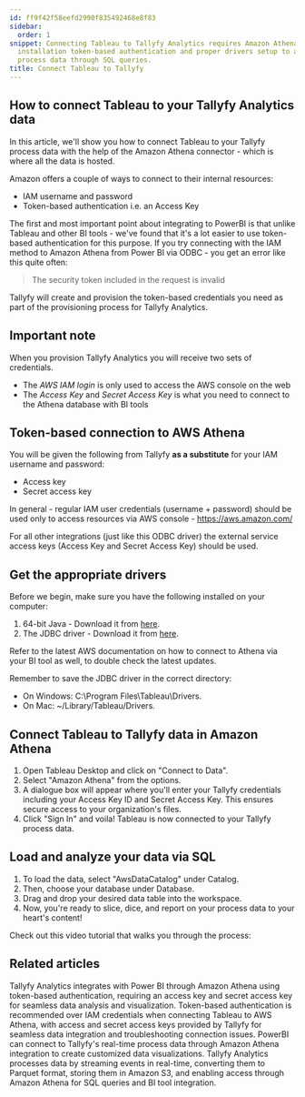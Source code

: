 ```yaml
---
id: ff9f42f58eefd2990f835492468e8f83
sidebar:
  order: 1
snippet: Connecting Tableau to Tallyfy Analytics requires Amazon Athena connector
  installation token-based authentication and proper drivers setup to access and analyze
  process data through SQL queries.
title: Connect Tableau to Tallyfy
---
```


## How to connect Tableau to your Tallyfy Analytics data

In this article, we'll show you how to connect Tableau to your Tallyfy process data with the help of the Amazon Athena connector - which is where all the data is hosted.

Amazon offers a couple of ways to connect to their internal resources:

* IAM username and password
* Token-based authentication i.e. an Access Key

The first and most important point about integrating to PowerBI is that unlike Tableau and other BI tools - we've found that it's a lot easier to use token-based authentication for this purpose. If you try connecting with the IAM method to Amazon Athena from Power BI via ODBC - you get an error like this quite often:

> The security token included in the request is invalid

Tallyfy will create and provision the token-based credentials you need as part of the provisioning process for Tallyfy Analytics.

## Important note

When you provision Tallyfy Analytics you will receive two sets of credentials.

* The _AWS IAM login_ is only used to access the AWS console on the web
* The _Access Key_ and _Secret Access Key_ is what you need to connect to the Athena database with BI tools

## Token-based connection to AWS Athena

You will be given the following from Tallyfy **as a substitute** for your IAM username and password:

* Access key
* Secret access key

In general - regular IAM user credentials (username + password) should be used only to access resources via AWS console - https://aws.amazon.com/

For all other integrations (just like this ODBC driver) the external service access keys (Access Key and Secret Access Key) should be used.

## Get the appropriate drivers

Before we begin, make sure you have the following installed on your computer:

1. 64-bit Java - Download it from [here](https://java.com/en/download/manual.jsp).
2. The JDBC driver - Download it from [here](http://docs.aws.amazon.com/athena/latest/ug/connect-with-jdbc.html).

Refer to the latest AWS documentation on how to connect to Athena via your BI tool as well, to double check the latest updates.

Remember to save the JDBC driver in the correct directory:

- On Windows: C:\Program Files\Tableau\Drivers.
- On Mac: ~/Library/Tableau/Drivers.

## Connect Tableau to Tallyfy data in Amazon Athena

1. Open Tableau Desktop and click on "Connect to Data".
2. Select "Amazon Athena" from the options.
3. A dialogue box will appear where you'll enter your Tallyfy credentials including your Access Key ID and Secret Access Key. This ensures secure access to your organization's files.
4. Click "Sign In" and voila! Tableau is now connected to your Tallyfy process data.

## Load and analyze your data via SQL

1. To load the data, select "AwsDataCatalog" under Catalog.
2. Then, choose your database under Database.
3. Drag and drop your desired data table into the workspace.
4. Now, you're ready to slice, dice, and report on your process data to your heart's content!

Check out this video tutorial that walks you through the process:

<lite-vimeo videoid="359349723"></lite-vimeo>


## Related articles
<CardGrid>
<LinkTitleCard header="<b>Powerbi > Connect PowerBI</b>" href="/products/pro/integrations/analytics/powerbi/how-to-analyze-tallyfy-workflows-with-power-bi/" > Tallyfy Analytics integrates with Power BI through Amazon Athena using token-based authentication, requiring an access key and secret access key for seamless data analysis and visualization. </LinkTitleCard>
<LinkTitleCard header="<b>Tableau > Troubleshoot issues</b>" href="/products/pro/integrations/analytics/tableau/how-to-troubleshoot-data-connection-issues-in-tallyfy/" > Token-based authentication is recommended over IAM credentials when connecting Tableau to AWS Athena, with access and secret access keys provided by Tallyfy for seamless data integration and troubleshooting connection issues. </LinkTitleCard>
<LinkTitleCard header="<b>Analytics > PowerBI</b>" href="/products/pro/integrations/analytics/powerbi/" > PowerBI can connect to Tallyfy's real-time process data through Amazon Athena integration to create customized data visualizations. </LinkTitleCard>
<LinkTitleCard header="<b>Analytics > How Tallyfy Analytics works</b>" href="/products/pro/integrations/analytics/how-does-tallyfy-analytics-process-my-data/" > Tallyfy Analytics processes data by streaming events in real-time, converting them to Parquet format, storing them in Amazon S3, and enabling access through Amazon Athena for SQL queries and BI tool integration. </LinkTitleCard>
</CardGrid>